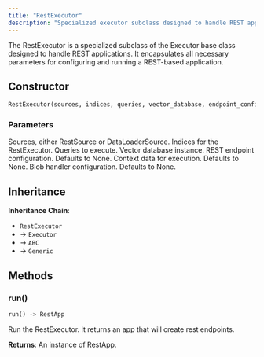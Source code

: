 ```yaml
---
title: "RestExecutor"
description: "Specialized executor subclass designed to handle REST applications with all necessary configuration parameters"
---
```


The RestExecutor is a specialized subclass of the Executor base class designed to handle REST applications. It encapsulates all necessary parameters for configuring and running a REST-based application.

## Constructor

```python
RestExecutor(sources, indices, queries, vector_database, endpoint_configuration=None, context_data=None, blob_handler_config=None)
```

### Parameters

<ParamField path="sources" type="Sequence[RestSource | DataLoaderSource]" required>
Sources, either RestSource or DataLoaderSource.
</ParamField>

<ParamField path="indices" type="Sequence[Index]" required>
Indices for the RestExecutor.
</ParamField>

<ParamField path="queries" type="Sequence[RestQuery]" required>
Queries to execute.
</ParamField>

<ParamField path="vector_database" type="VectorDatabase" required>
Vector database instance.
</ParamField>

<ParamField path="endpoint_configuration" type="RestEndpointConfiguration | None" default="None">
REST endpoint configuration. Defaults to None.
</ParamField>

<ParamField path="context_data" type="Mapping[str, Mapping[str, ContextValue]] | None" default="None">
Context data for execution. Defaults to None.
</ParamField>

<ParamField path="blob_handler_config" type="BlobHandlerConfig | None" default="None">
Blob handler configuration. Defaults to None.
</ParamField>

## Inheritance

**Inheritance Chain**: 
- `RestExecutor` 
- → `Executor`
- → `ABC` 
- → `Generic`

## Methods

### run()

```python
run() -> RestApp
```

Run the RestExecutor. It returns an app that will create rest endpoints.

**Returns**: An instance of RestApp.